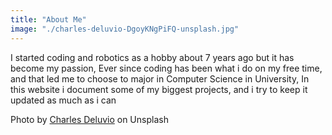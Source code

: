 ```yaml
---
title: "About Me"
image: "./charles-deluvio-DgoyKNgPiFQ-unsplash.jpg"
---
```



I started coding and robotics as a hobby about 7 years ago but it has become my passion, Ever since coding has been what i do on my free time,
and that led me to choose to major in Computer Science in University,
In this website i document some of my biggest projects, and i try to keep it updated as much as i can

Photo by <a href="https://unsplash.com/@charlesdeluvio?utm_source=unsplash&utm_medium=referral&utm_content=creditCopyText" target="_blank" rel="nofollow noopener noreferrer" aria-label="External Link"><Underlining>Charles Deluvio</Underlining></a> on Unsplash
